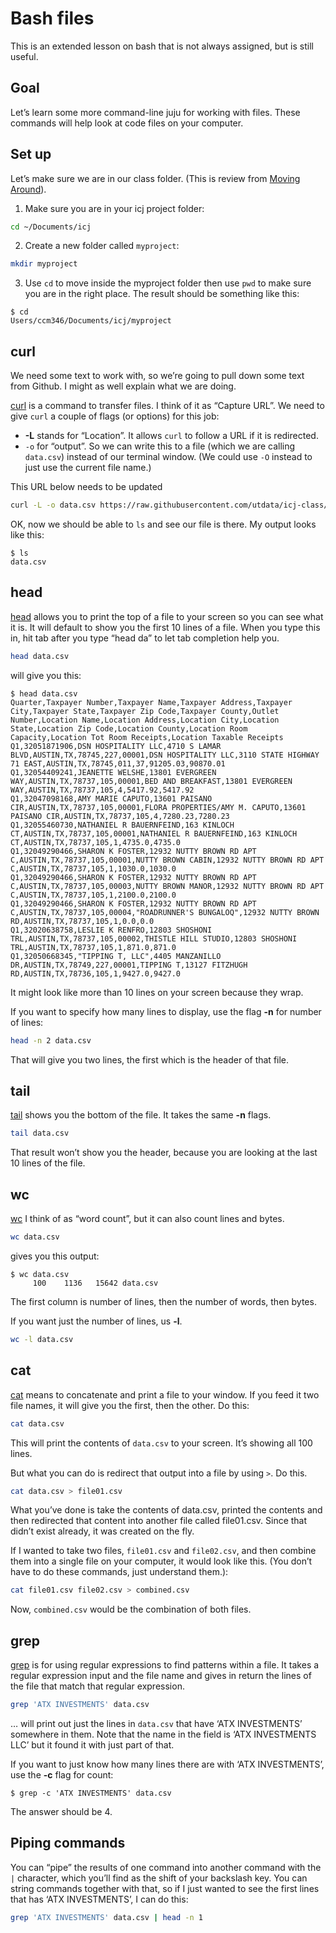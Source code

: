 # Bash files

This is an extended lesson on bash that is not always assigned, but is still useful.

## Goal

Let's learn some more command-line juju for working with files. These commands will help look at code files on your computer.

## Set up

Let's make sure we are in our class folder. (This is review from [Moving Around](start-02-move.qmd)).

1. Make sure you are in your icj project folder:

```bash
cd ~/Documents/icj
```

2. Create a new folder called `myproject`:

```bash
mkdir myproject
```

3. Use `cd` to move inside the myproject folder then use `pwd` to make sure you are in the right place. The result should be something like this:

```
$ cd
Users/ccm346/Documents/icj/myproject
```

## curl

We need some text to work with, so we're going to pull down some text from Github. I might as well explain what we are doing.

[curl](http://man.cx/curl) is a command to transfer files. I think of it as "Capture URL". We need to give `curl` a couple of flags (or options) for this job:

* **-L** stands for "Location". It allows `curl` to follow a URL if it is redirected.
* `-o` for "output". So we can write this to a file (which we are calling `data.csv`) instead of our terminal window. (We could use `-O` instead to just use the current file name.)

::: callout-warning
This URL below needs to be updated
:::

```bash
curl -L -o data.csv https://raw.githubusercontent.com/utdata/icj-class/main/resources/data_example.csv
```

OK, now we should be able to `ls` and see our file is there. My output looks like this:

```
$ ls
data.csv
```

## head

[head](http://man.cx/head) allows you to print the top of a file to your screen so you can see what it is. It will default to show you the first 10 lines of a file. When you type this in, hit tab after you type "head da" to let tab completion help you.

```bash
head data.csv
```

will give you this:

```
$ head data.csv
Quarter,Taxpayer Number,Taxpayer Name,Taxpayer Address,Taxpayer City,Taxpayer State,Taxpayer Zip Code,Taxpayer County,Outlet Number,Location Name,Location Address,Location City,Location State,Location Zip Code,Location County,Location Room Capacity,Location Tot Room Receipts,Location Taxable Receipts
Q1,32051871906,DSN HOSPITALITY LLC,4710 S LAMAR BLVD,AUSTIN,TX,78745,227,00001,DSN HOSPITALITY LLC,3110 STATE HIGHWAY 71 EAST,AUSTIN,TX,78745,011,37,91205.03,90870.01
Q1,32054409241,JEANETTE WELSHE,13801 EVERGREEN WAY,AUSTIN,TX,78737,105,00001,BED AND BREAKFAST,13801 EVERGREEN WAY,AUSTIN,TX,78737,105,4,5417.92,5417.92
Q1,32047098168,AMY MARIE CAPUTO,13601 PAISANO CIR,AUSTIN,TX,78737,105,00001,FLORA PROPERTIES/AMY M. CAPUTO,13601 PAISANO CIR,AUSTIN,TX,78737,105,4,7280.23,7280.23
Q1,32055460730,NATHANIEL R BAUERNFEIND,163 KINLOCH CT,AUSTIN,TX,78737,105,00001,NATHANIEL R BAUERNFEIND,163 KINLOCH CT,AUSTIN,TX,78737,105,1,4735.0,4735.0
Q1,32049290466,SHARON K FOSTER,12932 NUTTY BROWN RD APT C,AUSTIN,TX,78737,105,00001,NUTTY BROWN CABIN,12932 NUTTY BROWN RD APT C,AUSTIN,TX,78737,105,1,1030.0,1030.0
Q1,32049290466,SHARON K FOSTER,12932 NUTTY BROWN RD APT C,AUSTIN,TX,78737,105,00003,NUTTY BROWN MANOR,12932 NUTTY BROWN RD APT C,AUSTIN,TX,78737,105,1,2100.0,2100.0
Q1,32049290466,SHARON K FOSTER,12932 NUTTY BROWN RD APT C,AUSTIN,TX,78737,105,00004,"ROADRUNNER'S BUNGALOQ",12932 NUTTY BROWN RD,AUSTIN,TX,78737,105,1,0.0,0.0
Q1,32020638758,LESLIE K RENFRO,12803 SHOSHONI TRL,AUSTIN,TX,78737,105,00002,THISTLE HILL STUDIO,12803 SHOSHONI TRL,AUSTIN,TX,78737,105,1,871.0,871.0
Q1,32050668345,"TIPPING T, LLC",4405 MANZANILLO DR,AUSTIN,TX,78749,227,00001,TIPPING T,13127 FITZHUGH RD,AUSTIN,TX,78736,105,1,9427.0,9427.0
```

It might look like more than 10 lines on your screen because they wrap.

If you want to specify how many lines to display, use the flag **-n** for number of lines:

```bash
head -n 2 data.csv
```

That will give you two lines, the first which is the header of that file.

## tail

[tail](http://man.cx/tail) shows you the bottom of the file. It takes the same **-n** flags.

```bash
tail data.csv
```

That result won't show you the header, because you are looking at the last 10 lines of the file.

## wc

[wc](http://man.cx/wc) I think of as "word count", but it can also count lines and bytes.

```bash
wc data.csv
```

gives you this output:

```
$ wc data.csv
     100    1136   15642 data.csv
```

The first column is number of lines, then the number of words, then bytes.

If you want just the number of lines, us **-l**.

``` bash
wc -l data.csv
```

## cat

[cat](http://man.cx/cat) means to concatenate and print a file to your window. If you feed it two file names, it will give you the first, then the other. Do this:

```bash
cat data.csv
```

This will print the contents of `data.csv` to your screen. It's showing all 100 lines.

But what you can do is redirect that output into a file by using `>`. Do this.

```bash
cat data.csv > file01.csv
```

What you've done is take the contents of data.csv, printed the contents and then redirected that content into another file called file01.csv. Since that didn't exist already, it was created on the fly.

If I wanted to take two files, `file01.csv` and `file02.csv`, and then combine them into a single file on your computer, it would look like this. (You don't have to do these commands, just understand them.):

```bash
cat file01.csv file02.csv > combined.csv
```

Now, `combined.csv` would be the combination of both files.

## grep

[grep](http://man.cx/grep) is for using regular expressions to find patterns within a file. It takes a regular expression input and the file name and gives in return the lines of the file that match that regular expression.

```bash
grep 'ATX INVESTMENTS' data.csv
```

... will print out just the lines in `data.csv` that have 'ATX INVESTMENTS' somewhere in them. Note that the name in the field is 'ATX INVESTMENTS LLC' but it found it with just part of that.

If you want to just know how many lines there are with 'ATX INVESTMENTS', use the **-c** flag for count:

`$ grep -c 'ATX INVESTMENTS' data.csv`

The answer should be 4.

## Piping commands

You can "pipe" the results of one command into another command with the `|` character, which you'll find as the shift of your backslash key. You can string commands together with that, so if I just wanted to see the first lines that has 'ATX INVESTMENTS', I can do this:

```bash
grep 'ATX INVESTMENTS' data.csv | head -n 1
```
